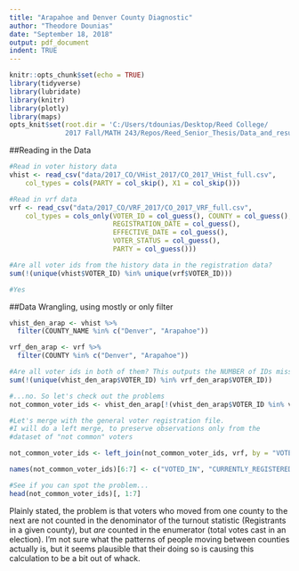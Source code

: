 ```yaml
---
title: "Arapahoe and Denver County Diagnostic"
author: "Theodore Dounias"
date: "September 18, 2018"
output: pdf_document
indent: TRUE
---
```


```r
knitr::opts_chunk$set(echo = TRUE)
library(tidyverse)
library(lubridate)
library(knitr)
library(plotly)
library(maps)
opts_knit$set(root.dir = 'C:/Users/tdounias/Desktop/Reed College/
              2017 Fall/MATH 243/Repos/Reed_Senior_Thesis/Data_and_results/')
```
   

##Reading in the Data
```r
#Read in voter history data
vhist <- read_csv("data/2017_CO/VHist_2017/CO_2017_VHist_full.csv", 
    col_types = cols(PARTY = col_skip(), X1 = col_skip()))

#Read in vrf data
vrf <- read_csv("data/2017_CO/VRF_2017/CO_2017_VRF_full.csv", 
    col_types = cols_only(VOTER_ID = col_guess(), COUNTY = col_guess(), 
                          REGISTRATION_DATE = col_guess(), 
                          EFFECTIVE_DATE = col_guess(), 
                          VOTER_STATUS = col_guess(), 
                          PARTY = col_guess()))

#Are all voter ids from the history data in the registration data?
sum(!(unique(vhist$VOTER_ID) %in% unique(vrf$VOTER_ID)))

#Yes
```
    
    
##Data Wrangling, using mostly or only filter
```r
vhist_den_arap <- vhist %>%
  filter(COUNTY_NAME %in% c("Denver", "Arapahoe"))

vrf_den_arap <- vrf %>%
  filter(COUNTY %in% c("Denver", "Arapahoe"))

#Are all voter ids in both of them? This outputs the NUMBER of IDs missing
sum(!(unique(vhist_den_arap$VOTER_ID) %in% vrf_den_arap$VOTER_ID))

#...no. So let's check out the problems
not_common_voter_ids <- vhist_den_arap[!(vhist_den_arap$VOTER_ID %in% vrf_den_arap$VOTER_ID), ]

#Let's merge with the general voter registration file.
#I will do a left merge, to preserve observations only from the 
#dataset of "not common" voters

not_common_voter_ids <- left_join(not_common_voter_ids, vrf, by = "VOTER_ID")

names(not_common_voter_ids)[6:7] <- c("VOTED_IN", "CURRENTLY_REGISTERED_IN")

#See if you can spot the problem...
head(not_common_voter_ids)[, 1:7]
```
   
Plainly stated, the problem is that voters who moved from one county to the next are not counted in the denominator of the turnout statistic (Registrants in a given county), but *are* counted in the enumerator (total votes cast in an election). I'm not sure what the patterns of people moving between counties actually is, but it seems plausible that their doing so is causing this calculation to be a bit out of whack.  
   

